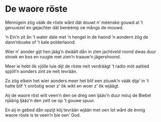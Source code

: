 
# De waore röste

<PoemAudio src={fragment} performer={readers.ineke} />

<PoemText>

Mènnigein zög vääk de röste
wånt dät douwt n’ mèènske gouwd
al ’t geruuezel en gejachter
dät benèèmp oe mångs de mouwd.

’n Ein’n zit ån ’t water dale
met ’n hengel in de haond
’n aondern zög de dann’nbuske
of ’t kale polderlaond.

Wier n’ aonder gijt hen jääg’n
dwäält dån in zien jachtveld roond
dwas duur stroek en bos en ruugte
met zien’n traauw’n jägershoond.

Meer ie hebt ôk vjölle luie
dijt de röste neit verdräägt
’t radio möt aaltied spjöll’n
aonders zint ze neit tevrään.

Zo zög elkein het wier aonders
meer het blif een zöuwk’n vääk
dijp’ in ’t hatte blif ’t onröstig
woer z’ ôk wikt en woer z’ ôk wjäägt.

Aij de waore röst wilt veen’n
den oe dreg oen ljääv’n duur
möuj de Biebel njäärig ljääz’n
den zett oe op ’t gouwe spuur.

En aij in gebed dån opzijt
köj tevrään wjään met oen lot
wånt de ènnig waore röste
is te veen’n bie oen’ God.

</PoemText>
